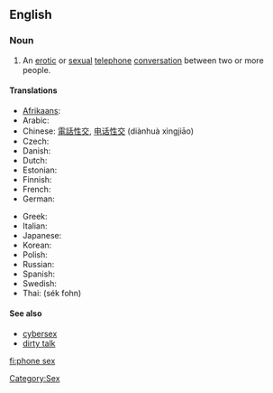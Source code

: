 ==English==
{{wikipedia}}

===Noun===
{{en-noun|[[phone]] [[sex]]|-}}

# An [[erotic]] or [[sexual]] [[telephone]] [[conversation]] between two or more people.

====Translations====
{{trans-top|An erotic or sexual telephone conversation between two or more people}}
* [[Afrikaans]]: {{t|af|telefoonseks|xs=Afrikaans}}
* Arabic: {{Arab|[[جنس عبر الهاتف]]}} {{m}}
* Chinese: [[電話性交]], [[电话性交]] (diànhuà xìngjiāo)
* Czech: {{t|cs|sex po telefonu}}
* Danish: {{t|da|telefonsex}}
* Dutch: {{t|nl|telefoonseks}}
* Estonian: {{t|et|telefoniseks}}
* Finnish: {{t|fi|puhelinseksi}}
* French: {{t|fr|téléphone rose|m}}
* German: {{t|de|Telefonsex}}
{{trans-mid}}
* Greek: {{t|el|τηλεφωνικό σεξ|tr=tilefonikό sex}}
* Italian: {{t|it|sesso telefonico|m}}
* Japanese: {{t|ja|サイバーセックス|tr=saibā-sekkusu}}
* Korean: {{t|ko|폰섹스|tr=pon-sekseu}}
* Polish: {{t|pl|seks przez telefon|m}}
* Russian: {{t|ru|секс по телефону|m|tr=seks po telefónu}}
* Spanish: {{t|es|sexo telefónico|m}}
* Swedish: {{t|sv|telefonsex}}
* Thai: {{Thai|[[เซ็กส์โฟน]]}} (sék fohn)
{{trans-bottom}}

====See also====
* [[cybersex]]
* [[dirty talk]]

[[Category:Sex]]

[[fi:phone sex]]